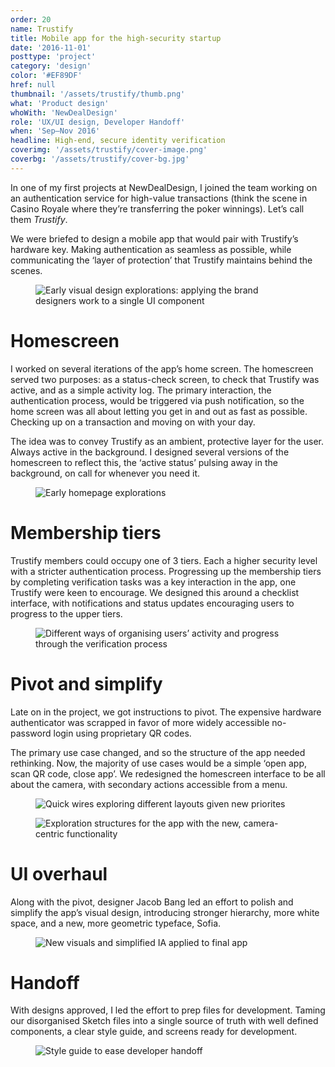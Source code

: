 ```yaml
---
order: 20
name: Trustify
title: Mobile app for the high-security startup
date: '2016-11-01'
posttype: 'project'
category: 'design'
color: '#EF89DF'
href: null
thumbnail: '/assets/trustify/thumb.png'
what: 'Product design'
whoWith: 'NewDealDesign'
role: 'UX/UI design, Developer Handoff'
when: 'Sep–Nov 2016'
headline: High-end, secure identity verification
coverimg: '/assets/trustify/cover-image.png'
coverbg: '/assets/trustify/cover-bg.jpg'
---
```


In one of my first projects at NewDealDesign, I joined the team working on an authentication service for high-value transactions (think the scene in Casino Royale where they’re transferring the poker winnings). Let’s call them _Trustify_.

We were briefed to design a mobile app that would pair with Trustify’s hardware key. Making authentication as seamless as possible, while communicating the ‘layer of protection’ that Trustify maintains behind the scenes.

<figure>
  <img
    alt="Early visual design explorations: applying the brand designers work to a single UI component"
    src="/trustify/trustify-casestudy-01_ozn2or.png"
  />
</figure>

# Homescreen

I worked on several iterations of the app’s home screen. The homescreen served two purposes: as a status-check screen, to check that Trustify was active, and as a simple activity log. The primary interaction, the authentication process, would be triggered via push notification, so the home screen was all about letting you get in and out as fast as possible. Checking up on a transaction and moving on with your day.

The idea was to convey Trustify as an ambient, protective layer for the user. Always active in the background. I designed several versions of the homescreen to reflect this, the ‘active status’ pulsing away in the background, on call for whenever you need it.

<figure>
  <img
    alt="Early homepage explorations"
    src="/trustify/trustify-casestudy-02_g42wlg.png"
  />
</figure>

# Membership tiers

Trustify members could occupy one of 3 tiers. Each a higher security level with a stricter authentication process. Progressing up the membership tiers by completing verification tasks was a key interaction in the app, one Trustify were keen to encourage. We designed this around a checklist interface, with notifications and status updates encouraging users to progress to the upper tiers.

<figure>
  <img
    alt="Different ways of organising users’ activity and progress through the verification process"
    src="/trustify/trustify-casestudy-03_emrt7f.png"
  />
</figure>

# Pivot and simplify

Late on in the project, we got instructions to pivot. The expensive hardware authenticator was scrapped in favor of more widely accessible no-password login using proprietary QR codes.

The primary use case changed, and so the structure of the app needed rethinking. Now, the majority of use cases would be a simple ‘open app, scan QR code, close app’. We redesigned the homescreen interface to be all about the camera, with secondary actions accessible from a menu.

<figure>
  <img
    alt="Quick wires exploring different layouts given new priorites"
    src="/trustify/trustify-casestudy-04_ey7lqi.png"
  />
</figure>

<figure>
  <img
    alt="Exploration structures for the app with the new, camera-centric functionality"
    src="/trustify/trustify-casestudy-05_oe0cqu.png"
  />
</figure>

# UI overhaul

Along with the pivot, designer Jacob Bang led an effort to polish and simplify the app’s visual design, introducing stronger hierarchy, more white space, and a new, more geometric typeface, Sofia.

<figure>
  <img
    alt="New visuals and simplified IA applied to final app"
    src="/trustify/trustify-casestudy-06_ouba7f.png"
  />
</figure>

# Handoff

With designs approved, I led the effort to prep files for development. Taming our disorganised Sketch files into a single source of truth with well defined components, a clear style guide, and screens ready for development.

<figure style={{ background: '#e9ebeb' }}>
  <img
    alt="Style guide to ease developer handoff"
    src="/trustify/trustify-style-guide_o0i4it.png"
  />
</figure>
